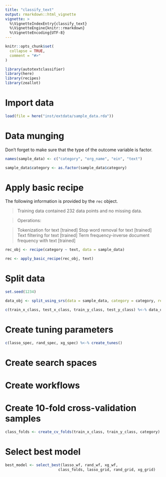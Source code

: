 ```yaml
---
title: "classify_text"
output: rmarkdown::html_vignette
vignette: >
  %\VignetteIndexEntry{classify_text}
  %\VignetteEngine{knitr::rmarkdown}
  %\VignetteEncoding{UTF-8}
---
```


```r
knitr::opts_chunk$set(
  collapse = TRUE,
  comment = "#>"
)
```

```r
library(autotextclassifier)
library(here)
library(recipes)
library(zeallot)
```

# Import data 

```r
load(file = here("inst/extdata/sample_data.rda"))
```

# Data munging 

Don't forget to make sure that the type of the outcome variable is factor.

```r
names(sample_data) <- c("category", "org_name", "ein", "text")

sample_data$category <- as.factor(sample_data$category)
```

# Apply basic recipe 

The following information is provided by the `rec` object.

> Training data contained 232 data points and no missing data.

> Operations:

> Tokenization for text [trained]
Stop word removal for text [trained]
Text filtering for text [trained]
Term frequency-inverse document frequency with text [trained]

```r
rec_obj <- recipe(category ~ text, data = sample_data)

rec <- apply_basic_recipe(rec_obj, text)
```

# Split data 

```r
set.seed(1234)

data_obj <- split_using_srs(data = sample_data, category = category, rec = rec)

c(train_x_class, test_x_class, train_y_class, test_y_class) %<-% data_obj
```

# Create tuning parameters 

```r
c(lasso_spec, rand_spec, xg_spec) %<-% create_tunes()
```

# Create search spaces 

# Create workflows 

# Create 10-fold cross-validation samples 

```r
class_folds <- create_cv_folds(train_x_class, train_y_class, category)
```

# Select best model 

```r
best_model <- select_best(lasso_wf, rand_wf, xg_wf,
                        class_folds, lasso_grid, rand_grid, xg_grid)
```



